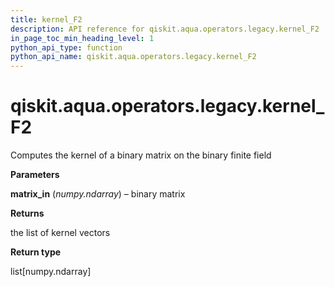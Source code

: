 ```yaml
---
title: kernel_F2
description: API reference for qiskit.aqua.operators.legacy.kernel_F2
in_page_toc_min_heading_level: 1
python_api_type: function
python_api_name: qiskit.aqua.operators.legacy.kernel_F2
---
```


<span id="qiskit-aqua-operators-legacy-kernel-f2" />

# qiskit.aqua.operators.legacy.kernel\_F2

<Function id="qiskit.aqua.operators.legacy.kernel_F2" isDedicatedPage={true} github="https://github.com/qiskit-community/qiskit-aqua/tree/stable/0.9/qiskit/aqua/operators/legacy/common.py" signature="kernel_F2(matrix_in)">
  Computes the kernel of a binary matrix on the binary finite field

  **Parameters**

  **matrix\_in** (*numpy.ndarray*) – binary matrix

  **Returns**

  the list of kernel vectors

  **Return type**

  list\[numpy.ndarray]
</Function>

